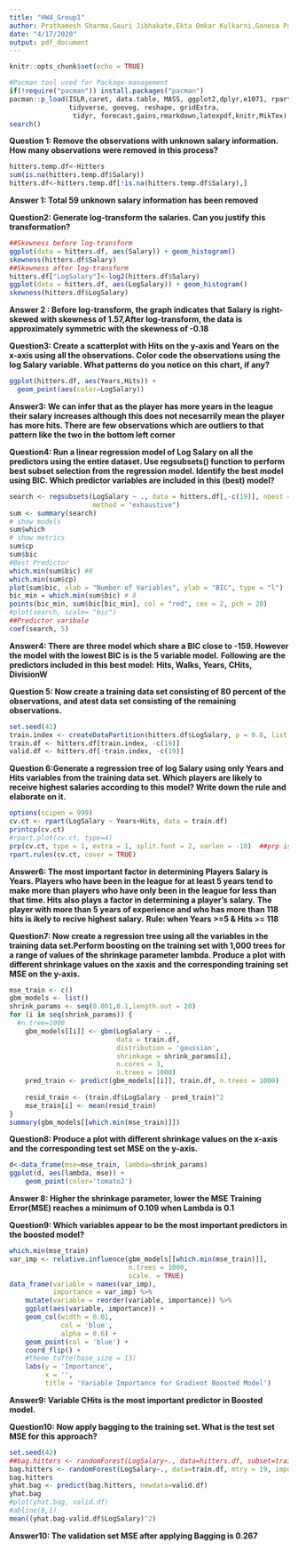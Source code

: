 ---
title: "HW4_Group1"
author: Prathamesh Sharma,Gauri Jibhakate,Ekta Omkar Kulkarni,Ganesa Parma,Rachana Ravikumar.
date: "4/17/2020"
output: pdf_document
---

```{r setup, include=FALSE}
knitr::opts_chunk$set(echo = TRUE)
```

```{r Load_packages, include=TRUE}
#Pacman tool used for Package-management
if(!require("pacman")) install.packages("pacman")
pacman::p_load(ISLR,caret, data.table, MASS, ggplot2,dplyr,e1071, rpart, rpart.plot,leaps,gbm,randomForest, corrplot, glmnet, mlbench,
               tidyverse, goeveg, reshape, gridExtra, 
                tidyr, forecast,gains,rmarkdown,latexpdf,knitr,MikTex) 
search()
```


**Question 1:  Remove the observations with unknown salary information. How many observations were removed in this process? **
```{r Question 1(Load Data)}
hitters.temp.df<-Hitters
sum(is.na(hitters.temp.df$Salary))
hitters.df<-hitters.temp.df[!is.na(hitters.temp.df$Salary),]
```
**Answer 1: Total 59 unknown salary information has been removed**





**Question2: Generate log-transform the salaries. Can you justify this transformation? **
```{r Question 2(Log-Transform) }
##Skewness before log-transform
ggplot(data = hitters.df, aes(Salary)) + geom_histogram()
skewness(hitters.df$Salary)
##Skewness after log-transform
hitters.df["LogSalary"]<-log2(hitters.df$Salary)
ggplot(data = hitters.df, aes(LogSalary)) + geom_histogram()
skewness(hitters.df$LogSalary)
```
**Answer 2 : Before log-transform, the graph indicates that Salary is right-skewed with skewness of 1.57,After log-transform, the data is approximately symmetric with the skewness of -0.18**





**Question3: Create a scatterplot with Hits on the y-axis and Years on the x-axis using all the observations. Color code the observations using the log Salary variable. What patterns do you notice on this chart, if any? **
```{r Question 3(Scatter Plot)}
ggplot(hitters.df, aes(Years,Hits)) +
  geom_point(aes(color=LogSalary)) 
```
**Answer3: We can infer that as the player has more years in the league their salary increases although this does not necesarrily mean the player has more hits. There are few observations which are outliers to that pattern like the two in the bottom left corner**








**Question4: Run a linear regression model of Log Salary on all the predictors using the entire dataset. Use regsubsets() function to perform best subset selection from the regression model. Identify the best model using BIC. Which predictor variables are included in this (best) model?**

```{r Question 4 (Liner regression)}
search <- regsubsets(LogSalary ~ ., data = hitters.df[,-c(19)], nbest = 1, nvmax = dim(hitters.df)[2]-1,
                     method = "exhaustive")
sum <- summary(search)
# show models
sum$which
# show metrics
sum$cp
sum$bic
#Best Predictor
which.min(sum$bic) #8
which.min(sum$cp)
plot(sum$bic, xlab = "Number of Variables", ylab = "BIC", type = "l")
bic_min = which.min(sum$bic) # 8
points(bic_min, sum$bic[bic_min], col = "red", cex = 2, pch = 20)
#plot(search, scale= "bic")
##Predictor varibale
coef(search, 5)
```
**Answer4:  There are three model which share a BIC close to -159. However the model with the lowest BIC is is the 5 variable model.**
**Following are the predictors included in this best model:**
**Hits, Walks, Years, CHits, DivisionW **








**Question 5: Now create a training data set consisting of 80 percent of the observations, and atest data set consisting of the remaining observations.**

```{r Question 5(Data Partition)}
set.seed(42)
train.index <- createDataPartition(hitters.df$LogSalary, p = 0.8, list = FALSE)
train.df <- hitters.df[train.index, -c(19)]
valid.df <- hitters.df[-train.index, -c(19)]
```




**Question 6:Generate a regression tree of log Salary using only Years and Hits variables from the training data set. Which players are likely to receive highest salaries according to this model? Write down the rule and elaborate on it.**

```{r Question 6(Regression Tree)}
options(scipen = 999)
cv.ct <- rpart(LogSalary ~ Years+Hits, data = train.df)
printcp(cv.ct)
#rpart.plot(cv.ct, type=4)
prp(cv.ct, type = 1, extra = 1, split.font = 2, varlen = -10)  ##prp is different version of rpart.plot
rpart.rules(cv.ct, cover = TRUE)
```

**Answer6: The most important factor in determining Players Salary is Years. Players who have been in the league for at least 5 years tend to make more than players who have only been in the league for less than that time. Hits also plays a factor in determining a player’s salary.**
**The player with more than 5 years of experience and who has more than 118 hits is ikely to recive highest salary.**
**Rule: when Years >=5 & Hits >= 118**








**Question7: Now create a regression tree using all the variables in the training data set.Perform boosting on the training set with 1,000 trees for a range of values of the shrinkage parameter lambda. Produce a plot with different shrinkage values on the xaxis and the corresponding training set MSE on the y-axis.**

```{r Question7(Regression Tree with Shrinkage Param)}
mse_train <- c()
gbm_models <- list()
shrink_params <- seq(0.001,0.1,length.out = 20)
for (i in seq(shrink_params)) {
  #n.tree=1000
    gbm_models[[i]] <- gbm(LogSalary ~ ., 
                           data = train.df, 
                           distribution = 'gaussian',
                           shrinkage = shrink_params[i], 
                           n.cores = 3, 
                           n.trees = 1000)
    pred_train <- predict(gbm_models[[i]], train.df, n.trees = 1000)
    
    resid_train <- (train.df$LogSalary - pred_train)^2
    mse_train[i] <- mean(resid_train)
}
summary(gbm_models[[which.min(mse_train)]])
```



**Question8: Produce a plot with different shrinkage values on the x-axis and the corresponding test set MSE on the y-axis.**
```{r Question8(Plot)}
d<-data_frame(mse=mse_train, lambda=shrink_params)
ggplot(d, aes(lambda, mse)) + 
    geom_point(color='tomato2')
```
**Answer 8: Higher the shrinkage parameter, lower the MSE**
**Training Error(MSE) reaches a minimum of 0.109 when Lambda is 0.1**










**Question9: Which variables appear to be the most important predictors in the boosted model?**

```{r Question9 (Boosting)}
which.min(mse_train)
var_imp <- relative.influence(gbm_models[[which.min(mse_train)]], 
                              n.trees = 1000,
                              scale. = TRUE)
data_frame(variable = names(var_imp),
           importance = var_imp) %>%
    mutate(variable = reorder(variable, importance)) %>%
    ggplot(aes(variable, importance)) + 
    geom_col(width = 0.01, 
             col = 'blue', 
             alpha = 0.6) + 
    geom_point(col = 'blue') +
    coord_flip() +
    #theme_tufte(base_size = 13)
    labs(y = 'Importance', 
         x = '', 
         title = 'Variable Importance for Gradient Boosted Model')
```
**Answer9: Variable CHits is the most important predictor in Boosted model.**







**Question10: Now apply bagging to the training set. What is the test set MSE for this approach?**
```{r Question 10(Bagging)}
set.seed(42)
##bag.hitters <- randomForest(LogSalary~., data=hitters.df, subset=train.df, mtry = 19, importance = TRUE)  # mtry: number of predictors
bag.hitters <- randomForest(LogSalary~., data=train.df, mtry = 19, importance = TRUE)  # mtry: number of predictors
bag.hitters
yhat.bag <- predict(bag.hitters, newdata=valid.df)
yhat.bag
#plot(yhat.bag, valid.df)
#abline(0,1)
mean((yhat.bag-valid.df$LogSalary)^2)
```
**Answer10: The validation set MSE after applying Bagging is 0.267**